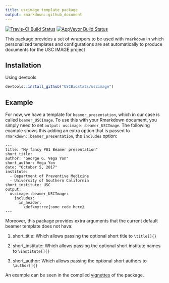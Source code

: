 ```yaml
---
title: uscimage template package
output: rmarkdown::github_document
---
```


[![Travis-CI Build Status](https://travis-ci.org/USCbiostats/uscimage.svg?branch=master)](https://travis-ci.org/USCbiostats/uscimage) [![AppVeyor Build Status](https://ci.appveyor.com/api/projects/status/github/USCbiostats/uscimage?branch=master&svg=true)](https://ci.appveyor.com/project/USCbiostats/uscimage)

This package provides a set of wrappers to be used with `rmarkdown` in which personalized templates and configurations are set automatically to produce documents for the USC IMAGE project

## Installation

Using devtools

```r
devtools::install_github("USCBiostats/uscimage")
```

## Example

For now, we have a template for `beamer_presentation`, which in our case is called `beamer_USCImage`. To use this with your Rmarkdown document, you simply need to set `output: uscimage::beamer_USCImage`. The following example shows this adding an extra option that is passed to `rmarkdown::beamer_presentation`,  the `includes` option:

```rmd
---
title: "My fancy P01 Beamer presentation"
short_title: 
author: "George G. Vega Yon"
short_author: Vega Yon
date: "October 5, 2017"
institute:
  - Department of Preventive Medicine
  - University of Southern California
short_institute: USC
output:
  uscimage::beamer_USCImage:
    includes:
      in_header:
        \def\mytree{some code here}
---
```

Moreover, this package provides extra arguments that the current default beamer template does not hava:

1.  short_title: Which allows passing the optional short title to `\title[]{}`

2.  short_institute: Which allows passing the optional short institute names to `\institute[]{}`

3.  short_author: Which allows passing the optional short authors to `\author[]{}`

An example can be seen in the compiled [vignettes](inst/doc) of the package.
